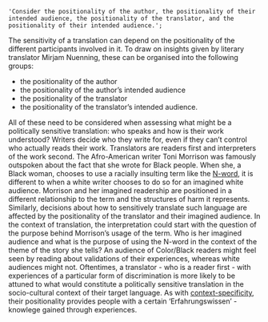     'Consider the positionality of the author, the positionality of their intended audience, the positionality of the translator, and the positionality of their intended audience.';

The sensitivity of a translation can depend on the positionality of the different participants involved in it. To draw on insights given by literary translator Mirjam Nuenning, these can be organised into the following groups:

-   the positionality of the author
-   the positionality of the author’s intended audience
-   the positionality of the translator
-   the positionality of the translator’s intended audience.

All of these need to be considered when assessing what might be a politically sensitive translation: who speaks and how is their work understood? Writers decide who they write for, even if they can’t control who actually reads their work. Translators are readers first and interpreters of the work second.
The Afro-American writer Toni Morrison was famously outspoken about the fact that she wrote for Black people. When she, a Black woman, chooses to use a racially insulting term like the [N-word](https://www.machtsprache.de/term/hfIzvOLZliYPrFU6FN4R), it is different to when a white writer chooses to do so for an imagined white audience. Morrison and her imagined readership are positioned in a different relationship to the term and the structures of harm it represents. Similarly, decisions about how to sensitively translate such language are affected by the positionality of the translator and their imagined audience. In the context of translation, the interpretation could start with the question of the purpose behind Morrison’s usage of the term. Who is her imagined audience and what is the purpose of using the N-word in the context of the theme of the story she tells? An audience of Color/Black readers might feel seen by reading about validations of their experiences, whereas white audiences might not. Oftentimes, a translator - who is a reader first - with experiences of a particular form of discrimination is more likely to be attuned to what would constitute a politically sensitive translation in the socio-cultural context of their target language. As with [context-specificity](#context-specificity), their positionality provides people with a certain ‘Erfahrungswissen’ - knowlege gained through experiences.

<TermExampleContainer>
    <TermExample term="Black person" />
    <TermExample term="negro" />
</TermExampleContainer>
